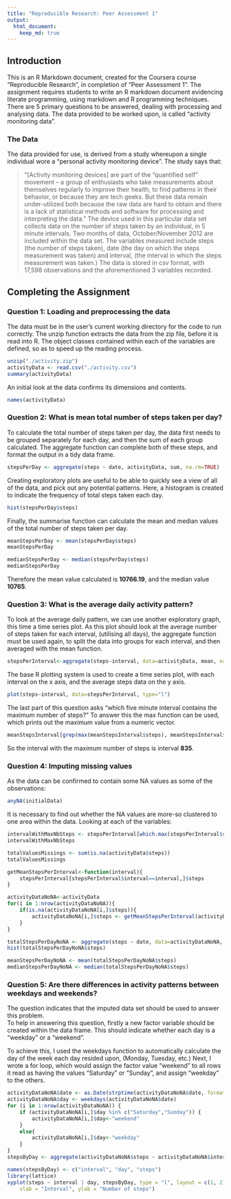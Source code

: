```yaml
---
title: "Reproducible Research: Peer Assessment 1"
output: 
  html_document:
    keep_md: true
---
```

## Introduction

This is an R Markdown document, created for the Coursera course "Reproducible Research", in completion of "Peer Assessment 1". The assignment requires students to write an R markdown document evidencing literate programming, using markdown and R programming techniques. There are 5 primary questions to be answered, dealing with processing and analysing data. The data provided to be worked upon, is called "activity monitoring data".

### The Data

The data provided for use, is derived from a study whereupon a single individual wore a "personal activity monitoring device". The study says that:

> "[Activity monitoring devices] are part of the “quantified self” movement – a group of enthusiasts who take measurements about themselves regularly to improve their health, to find patterns in their behavior, or because they are tech geeks. But these data remain under-utilized both because the raw data are hard to obtain and there is a lack of statistical methods and software for processing and interpreting the data."
The device used in this particular data set collects data on the number of steps taken by an individual, in 5 minute intervals. Two months of data, October/November 2012 are included within the data set. The variables measured include steps (the number of steps taken), date (the day on which the steps measurement was taken) and interval, (the interval in which the steps measurement was taken.) The data is stored in csv format, with 17,598 observations and the aforementioned 3 variables recorded.

## Completing the Assignment

### Question 1: Loading and preprocessing the data

The data must be in the user's current working directory for the code to run correctly. The unzip function extracts the data from the zip file, before it is read into R. The object classes contained within each of the variables are defined, so as to speed up the reading process.

```r
unzip("./activity.zip")
activityData <- read.csv("./activity.csv")
summary(activityData)
```

An initial look at the data confirms its dimensions and contents.

```r
names(activityData)
```

### Question 2: What is mean total number of steps taken per day?

To calculate the total number of steps taken per day, the data first needs to be grouped separately for each day, and then the sum of each group calculated. The aggregate function can complete both of these steps, and format the output in a tidy data frame.

```r
stepsPerDay <- aggregate(steps ~ date, activityData, sum, na.rm=TRUE)
```

Creating exploratory plots are useful to be able to quickly see a view of all of the data, and pick out any potential patterns. Here, a histogram is created to indicate the frequency of total steps taken each day.


```r
hist(stepsPerDay$steps)
```

Finally, the summarise function can calculate the mean and median values of the total number of steps taken per day.

```r
meanStepsPerDay <- mean(stepsPerDay$steps)
meanStepsPerDay
```

```r
medianStepsPerDay <- median(stepsPerDay$steps)
medianStepsPerDay
```

Therefore the mean value calculated is **10766.19**, and the median value **10765**.

### Question 3: What is the average daily activity pattern?

To look at the average daily pattern, we can use another exploratory graph, this time a time series plot. As this plot should look at the average number of steps taken for each interval, (utilising all days), the aggregate function must be used again, to split the data into groups for each interval, and then averaged with the mean function.

```r
stepsPerInterval<-aggregate(steps~interval, data=activityData, mean, na.rm=TRUE)
```

The base R plotting system is used to create a time series plot, with each interval on the x axis, and the average steps data on the y axis.

```r
plot(steps~interval, data=stepsPerInterval, type="l")
```

The last part of this question asks "which five minute interval contains the maximum number of steps?" To answer this the max function can be used, which prints out the maximum value from a numeric vector.

```r
meanStepsInterval[grep(max(meanStepsInterval$steps), meanStepsInterval$steps), ]
```

So the interval with the maximum number of steps is interval **835**.

### Question 4: Imputing missing values

As the data can be confirmed to contain some NA values as some of the observations:

```r
anyNA(initialData)
```

It is necessary to find out whether the NA values are more-so clustered to one area within the data. Looking at each of the variables:

```r
intervalWithMaxNbSteps <- stepsPerInterval[which.max(stepsPerInterval$steps),]$interval
intervalWithMaxNbSteps
```

```r
totalValuesMissings <- sum(is.na(activityData$steps))
totalValuesMissings
```

```r
getMeanStepsPerInterval<-function(interval){
    stepsPerInterval[stepsPerInterval$interval==interval,]$steps
}
```

```r
activityDataNoNA<-activityData
for(i in 1:nrow(activityDataNoNA)){
    if(is.na(activityDataNoNA[i,]$steps)){
        activityDataNoNA[i,]$steps <- getMeanStepsPerInterval(activityDataNoNA[i,]$interval)
    }
}
```

```r
totalStepsPerDayNoNA <- aggregate(steps ~ date, data=activityDataNoNA, sum)
hist(totalStepsPerDayNoNA$steps)
```

```r
meanStepsPerDayNoNA <- mean(totalStepsPerDayNoNA$steps)
medianStepsPerDayNoNA <- median(totalStepsPerDayNoNA$steps)
```



### Question 5: Are there differences in activity patterns between weekdays and weekends?

The question indicates that the imputed data set should be used to answer this problem.  
To help in answering this question, firstly a new factor variable should be created within the data frame. This should indicate whether each day is a "weekday" or a "weekend".

To achieve this, I used the weekdays function to automatically calculate the day of the week each day resided upon, (Monday, Tuesday, etc.) Next, I wrote a for loop, which would assign the factor value "weekend" to all rows it read as having the values "Saturday" or "Sunday", and assign "weekday" to the others.
```r
activityDataNoNA$date <- as.Date(strptime(activityDataNoNA$date, format="%Y-%m-%d"))
activityDataNoNA$day <- weekdays(activityDataNoNA$date)
for (i in 1:nrow(activityDataNoNA)) {
    if (activityDataNoNA[i,]$day %in% c("Saturday","Sunday")) {
        activityDataNoNA[i,]$day<-"weekend"
    }
    else{
        activityDataNoNA[i,]$day<-"weekday"
    }
}
stepsByDay <- aggregate(activityDataNoNA$steps ~ activityDataNoNA$interval + activityDataNoNA$day, activityDataNoNA, mean)
```

```r
names(stepsByDay) <- c("interval", "day", "steps")
library(lattice)
xyplot(steps ~ interval | day, stepsByDay, type = "l", layout = c(1, 2), 
    xlab = "Interval", ylab = "Number of steps")
```

